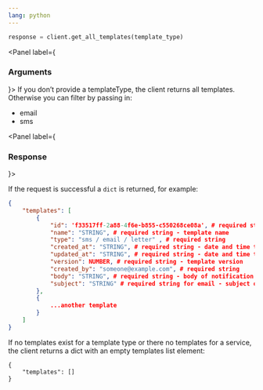 ```yaml
---
lang: python
---
```


```python
response = client.get_all_templates(template_type)
```

<Panel label={<H3 appearAs={H5}>Arguments</H3>}>
  <Parameters>
    <Parameter required name="template_type" kind="String">
      If you don’t provide a templateType, the client returns all templates.
      Otherwise you can filter by passing in:
      <ul>
        <li>email</li>
        <li>sms</li>
      </ul>
    </Parameter>
  </Parameters>
</Panel>

<Panel label={<H3 appearAs={H5}>Response</H3>}>

If the request is successful a `dict` is returned, for example:

```json
{
    "templates": [
        {
            "id": 'f33517ff-2a88-4f6e-b855-c550268ce08a', # required string - template ID
            "name": "STRING", # required string - template name
            "type": "sms / email / letter" , # required string
            "created_at": "STRING", # required string - date and time template created
            "updated_at": "STRING", # required string - date and time template last updated
            "version": NUMBER, # required string - template version
            "created_by": "someone@example.com", # required string
            "body": "STRING", # required string - body of notification
            "subject": "STRING" # required string for email - subject of email
        },
        {
            ...another template
        }
    ]
}
```

If no templates exist for a template type or there no templates for a service, the client returns a dict with an empty templates list element:

```
{
    "templates": []
}
```

</Panel>
